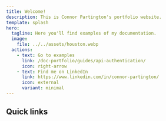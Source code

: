 ```yaml
---
title: Welcome!
description: This is Connor Partington's portfolio website.
template: splash
hero:
  tagline: Here you'll find examples of my documentation.
  image:
    file: ../../assets/houston.webp
  actions:
    - text: Go to examples
      link: /doc-portfolio/guides/api-authentication/
      icon: right-arrow
    - text: Find me on LinkedIn
      link: https://www.linkedin.com/in/connor-partington/
      icon: external
      variant: minimal
---
```



## Quick links

<CardGrid>
	<LinkCard
		title="Examples"
		href="/doc-portfolio/guides/api-authentication/"
		description="View my range of technical writing examples."
	/>
	<LinkCard
		title="Templates"
		href="/doc-portfolio/templates/"
		description="View my templates for creating helpful content."
	/>
	<LinkCard
		title="Recommendations"
		href="/doc-portfolio/recommendations/1-jenna-swire.md"
		description="View recommendations people have given me."
	/>
</CardGrid>
